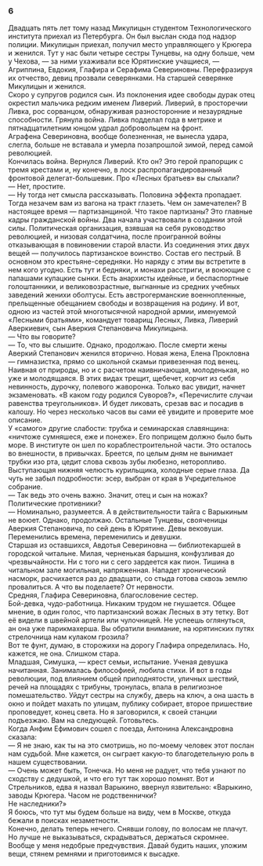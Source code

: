 ### 6 {-}

Двадцать пять лет тому назад Микулицын студентом Технологического института приехал из Петербурга. Он был выслан сюда под надзор полиции. Микулицын приехал, получил место управляющего у Крюгера и женился. Тут у нас были четыре сестры Тунцевы, на одну больше, чем у Чехова, — за ними ухаживали все Юрятинские учащиеся, — Агриппина, Евдокия, Глафира и Серафима Севериновны. Перефразируя их отчество, девиц прозвали северянками. На старшей северянке Микулицын и женился.<br/> Скоро у супругов родился сын. Из поклонения идее свободы дурак отец окрестил мальчика редким именем Ливерий. Ливерий, в просторечии Ливка, рос сорванцом, обнаруживая разносторонние и незаурядные способности. Грянула война. Ливка подделал года в метрике и пятнадцатилетним юнцом удрал добровольцем на фронт.<br/> Аграфена Севериновна, вообще болезненная, не вынесла удара, слегла, больше не вставала и умерла позапрошлой зимой, перед самой революцией.<br/> Кончилась война. Вернулся Ливерий. Кто он? Это герой прапорщик с тремя крестами и, ну конечно, в лоск распропагандированный фронтовой делегат-большевик. Про «Лесных братьев» вы слыхали?<br/> — Нет, простите.<br/> — Ну тогда нет смысла рассказывать. Половина эффекта пропадает. Тогда незачем вам из вагона на тракт глазеть. Чем он замечателен? В настоящее время — партизанщиной. Что такое партизаны? Это главные кадры гражданской войны. Два начала участвовали в создании этой силы. Политическая организация, взявшая на себя руководство революцией, и низовая солдатчина, после проигранной войны отказывающая в повиновении старой власти. Из соединения этих двух вещей — получилось партизанское воинство. Состав его пестрый. В основном это крестьяне-середняки. Но наряду с этим вы встретите в нем кого угодно. Есть тут и бедняки, и монахи расстриги, и воюющие с папашами кулацкие сынки. Есть анархисты идейные, и беспаспортные голоштанники, и великовозрастные, выгнанные из средних учебных заведений женихи оболтусы. Есть австрогерманские военнопленные, прельщенные обещанием свободы и возвращения на родину. И вот, одною из частей этой многотысячной народной армии, именуемой «Лесными братьями», командует товарищ Лесных, Ливка, Ливерий Аверкиевич, сын Аверкия Степановича Микулицына.<br/> — Что вы говорите?<br/> — То, что вы слышите. Однако, продолжаю. После смерти жены Аверкий Степанович женился вторично. Новая жена, Елена Прокловна — гимназистка, прямо со школьной скамьи привезенная под венец. Наивная от природы, но и с расчетом наивничающая, молоденькая, но уже и молодящаяся. В этих видах трещит, щебечет, корчит из себя невинность, дурочку, полевого жаворонка. Только вас увидит, начнет экзаменовать. «В каком году родился Суворов?», «Перечислите случаи равенства треугольников». И будет ликовать, срезав вас и посадив в калошу. Но через несколько часов вы сами её увидите и проверите мое описание.<br/> У «самого» другие слабости: трубка и семинарская славянщина: «ничтоже сумняшеся, еже и понеже». Его поприщем должно было быть море. В институте он шел по кораблестроительной части. Это осталось во внешности, в привычках. Бреется, по целым дням не вынимает трубки изо рта, цедит слова сквозь зубы любезно, неторопливо. Выступающая нижняя челюсть курильщика, холодные серые глаза. Да чуть не забыл подробности: эсер, выбран от края в Учредительное собрание.<br/> — Так ведь это очень важно. Значит, отец и сын на ножах?<br/> Политические противники?<br/> — Номинально, разумеется. А в действительности тайга с Варыкиным не воюет. Однако, продолжаю. Остальные Тунцевы, свояченицы Аверкия Степановича, по сей день в Юрятине. Девы вековуши. Переменились времена, переменились и девушки.<br/> Старшая из оставшихся, Авдотья Севериновна — библиотекаршей в городской читальне. Милая, черненькая барышня, конфузливая до чрезвычайности. Ни с того ни с сего зардеется как пион. Тишина в читальном зале могильная, напряженная. Нападет хронический насморк, расчихается раз до двадцати, со стыда готова сквозь землю провалиться. А что вы поделаете? От нервности.<br/> Средняя, Глафира Севериновна, благословение сестер.<br/> Бой-девка, чудо-работница. Никаким трудом не гнушается. Общее мнение, в один голос, что партизанский вожак Лесных в эту тетку. Вот её видели в швейной артели или чулочницей. Не успеешь оглянуться, ан она уже парикмахерша. Вы обратили внимание, на юрятинских путях стрелочница нам кулаком грозила?<br/> Вот те фунт, думаю, в сторожихи на дорогу Глафира определилась. Но, кажется, не она. Слишком стара.<br/> Младшая, Симушка, — крест семьи, испытание. Ученая девушка начитанная. Занималась философией, любила стихи. И вот в годы революции, под влиянием общей приподнятости, уличных шествий, речей на площадях с трибуны, тронулась, впала в религиозное помешательство. Уйдут сестры на службу, дверь на ключ, а она шасть в окно и пойдет махать по улицам, публику собирает, второе пришествие проповедует, конец света. Но я заговорился, к своей станции подъезжаю. Вам на следующей. Готовьтесь.<br/> Когда Анфим Ефимович сошел с поезда, Антонина Александровна сказала:<br/> — Я не знаю, как ты на это смотришь, но по-моему человек этот послан нам судьбой. Мне кажется, он сыграет какую-то благодетельную роль в нашем существовании.<br/> — Очень может быть, Тонечка. Но меня не радует, что тебя узнают по сходству с дедушкой, и что его тут так хорошо помнят. Вот и Стрельников, едва я назвал Варыкино, ввернул язвительно: «Варыкино, заводы Крюгера. Часом не родственнички?<br/> Не наследники?»<br/> Я боюсь, что тут мы будем больше на виду, чем в Москве, откуда бежали в поисках незаметности.<br/> Конечно, делать теперь нечего. Снявши голову, по волосам не плачут. Но лучше не выказываться, скрадываться, держаться скромнее. Вообще у меня недобрые предчувствия. Давай будить наших, уложим вещи, стянем ремнями и приготовимся к высадке.

